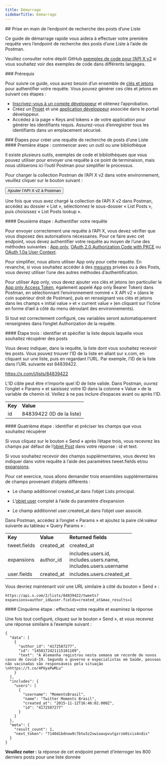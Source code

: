 ```yaml
---
title: Démarrage
sidebarTitle: Démarrage
---
```



<div id="getting-started-with-the-list-posts-lookup-endpoint">
  ## Prise en main de l’endpoint de recherche des posts d’une Liste
</div>

Ce guide de démarrage rapide vous aidera à effectuer votre première requête vers l’endpoint de recherche des posts d’une Liste à l’aide de Postman.

Veuillez consulter notre dépôt GitHub [exemples de code pour l’API X v2](https://github.com/xdevplatform/Twitter-API-v2-sample-code) si vous souhaitez voir des exemples de code dans différents langages.

<Note>
  ### Prérequis

  Pour suivre ce guide, vous aurez besoin d’un ensemble de [clés et jetons](/fr/resources/fundamentals/authentication) pour authentifier votre requête. Vous pouvez générer ces clés et jetons en suivant ces étapes :

  - [Inscrivez-vous à un compte développeur](https://developer.x.com/en/apply-for-access) et obtenez l’approbation.
  - Créez un [Projet](/fr/resources/fundamentals/projects) et une [application développeur](/fr/resources/fundamentals/developer-apps) associée dans le portail développeur.
  - Accédez à la page « Keys and tokens » de votre application pour générer les identifiants requis. Assurez-vous d’enregistrer tous les identifiants dans un emplacement sécurisé.
</Note>

<div id="steps-to-build-a-list-posts-lookup-request">
  ### Étapes pour créer une requête de recherche de posts d’une Liste
</div>

<div id="step-one-start-with-a-tool-or-library">
  #### Première étape : commencer avec un outil ou une bibliothèque
</div>

Il existe plusieurs outils, exemples de code et bibliothèques que vous pouvez utiliser pour envoyer une requête à ce point de terminaison, mais nous utiliserons ici l’outil Postman pour simplifier le processus.

Pour charger la collection Postman de l’API X v2 dans votre environnement, veuillez cliquer sur le bouton suivant :

<Button href="https://app.getpostman.com/run-collection/9956214-784efcda-ed4c-4491-a4c0-a26470a67400">
  Ajouter l’API X v2 à Postman
</Button>

Une fois que vous avez chargé la collection de l’API X v2 dans Postman, accédez au dossier « List », sélectionnez le sous-dossier « List Posts », puis choisissez « List Posts lookup ».
 

<div id="step-two-authenticate-your-request">
  #### Deuxième étape : Authentifier votre requête
</div>

Pour envoyer correctement une requête à l’API X, vous devez vérifier que vous disposez des autorisations nécessaires. Pour ce faire avec cet endpoint, vous devez authentifier votre requête au moyen de l’une des méthodes suivantes : [App only](/fr/resources/fundamentals/authentication#app-only-authentication-and-oauth-2-0-bearer-token), [OAuth 2.0 Authorization Code with PKCE](fr/resources/fundamentals/authentication#oauth-2-0-authorization-code-flow-with-pkce-2) ou [OAuth 1.0a User Context](/fr/resources/fundamentals/authentication).

Pour simplifier, nous allons utiliser App only pour cette requête. En revanche, si vous souhaitez accéder à des [mesures](/fr/x-api/fundamentals/metrics) privées ou à des Posts, vous devrez utiliser l’une des autres méthodes d’authentification.

Pour utiliser App only, vous devez ajouter vos clés et jetons (en particulier le [App only Access Token](/fr/resources/fundamentals/authentication#using-and-generating-an-app-only-bearer-token), également appelé App only Bearer Token) dans Postman, en sélectionnant l’environnement nommé « X API v2 » (dans le coin supérieur droit de Postman), puis en renseignant vos clés et jetons dans les champs « initial value » et « current value » (en cliquant sur l’icône en forme d’œil à côté du menu déroulant des environnements).

Si tout est correctement configuré, ces variables seront automatiquement renseignées dans l’onglet Authorization de la requête.
 

<div id="step-three-identify-and-specify-which-list-you-would-like-to-retrieve-posts-from">
  #### Étape trois : identifier et spécifier la liste depuis laquelle vous souhaitez récupérer des posts
</div>

Vous devez indiquer, dans la requête, la liste dont vous souhaitez recevoir les posts. Vous pouvez trouver l’ID de la liste en allant sur x.com, en cliquant sur une liste, puis en regardant l’URL. Par exemple, l’ID de la liste dans l’URL suivante est 84839422.

https://x.com/i/lists/84839422

L’ID cible peut être n’importe quel ID de liste valide. Dans Postman, ouvrez l’onglet « Params » et saisissez votre ID dans la colonne « Value » de la variable de chemin id. Veillez à ne pas inclure d’espaces avant ou après l’ID.

|     |     |
| :--- | :--- |
| **Key** | **Value** |
| id  | 84839422 (ID de la liste) |

<div id="step-four-identify-and-specify-which-fields-you-would-like-to-retrieve">
  #### Quatrième étape : identifier et préciser les champs que vous souhaitez récupérer
</div>

Si vous cliquez sur le bouton « Send » après l’étape trois, vous recevrez les champs par défaut de l’[objet Post](/fr/x-api/fundamentals/data-dictionary#tweet) dans votre réponse : id et text.

Si vous souhaitez recevoir des champs supplémentaires, vous devrez les indiquer dans votre requête à l’aide des paramètres tweet.fields et/ou [expansions](/fr/x-api/fundamentals/expansions).

Pour cet exercice, nous allons demander trois ensembles supplémentaires de champs provenant d’objets différents :

- Le champ additionnel created\_at dans l’objet Lists principal.

- L’[objet user](/fr/x-api/fundamentals/data-dictionary#user) complet à l’aide du paramètre d’expansion

- Le champ additionnel user.created\_at dans l’objet user associé.

Dans Postman, accédez à l’onglet « Params » et ajoutez la paire clé:valeur suivante au tableau « Query Params » :

|     |     |     |
| :--- | :--- | :--- |
| **Key** | **Value** | **Returned fields** |
| tweet.fields | created\_at | created\_at |
| expansions | author\_id | includes.users.id,  <br />includes.users.name,  <br />includes.users.username |
| user.fields | created\_at | includes.users.created\_at |

Vous devriez maintenant voir une URL similaire à côté du bouton « Send » :

`https://api.x.com/2/lists/84839422/tweets?expansions=author_id&user.fields=created_at&max_results=1`

<div id="step-five-make-your-request-and-review-your-response">
  #### Cinquième étape : effectuez votre requête et examinez la réponse
</div>

Une fois tout configuré, cliquez sur le bouton « Send », et vous recevrez une réponse similaire à l’exemple suivant :

```
{
  "data": [
    {
      "author_id": "4172587277",
      "id": "1458172421115101189",
      "text": "A Alemanha registrou nesta semana um recorde de novos casos de Covid-19. Segundo o governo e especialistas em Saúde, pessoas não vacinadas são responsáveis pela situação \nhttps://t.co/4POyaPwMLu"
    }
  ],
  "includes": {
    "users": [
      {
        "username": "MomentsBrasil",
        "name": "Twitter Moments Brasil",
        "created_at": "2015-11-12T16:46:02.000Z",
        "id": "4172587277"
      }
    ]
  },
  "meta": {
    "result_count": 1,
    "next_token": "7140dibdnow9c7btw3z2vwioavpvutgzrzm9icis4ndix"
  }
}
```

**Veuillez noter :** la réponse de cet endpoint permet d’interroger les 800 derniers posts pour une liste donnée
